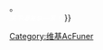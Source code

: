{{Userbox
  |border-c = black
  |border-s = 2
  |id-c   = #ffffff
  |id-s   = 11
  |id-fc  = #000000
  |info-c = orange
  |info-s = 9
  |info-fc = black
  |id = <span lang="zh" style="font-family: 微软雅黑,宋体; "><span style="color:Orange;">A</span><strong>cFun</strong></span>
  |info  = 這個用戶常瀏覽'''[[AcFun]]'''上的內容{{#if:{{{1|}}}|，欢迎浏览其'''<span class="plainlinks">[https://www.acfun.cn/u/{{{1}}}.aspx 个人空间]</span>'''|}}。<br /><small style="color:white;">''天下漫友是一家！''</small>
}}
<includeonly>[[Category:维基AcFuner]]</includeonly>